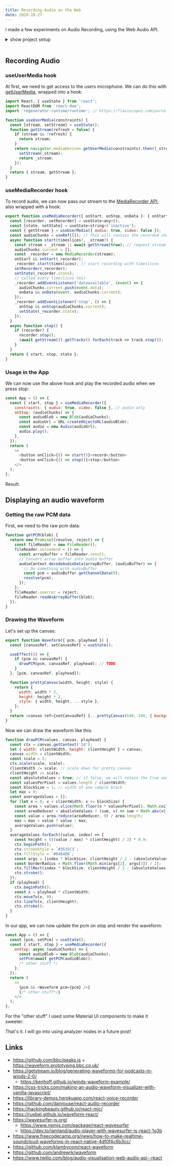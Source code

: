 ```yaml
---
title: Recording Audio on the Web
date: 2020-10-27
---
```



<Recorder />

I made a few experiments on Audio Recording, using the Web Audio API.

<details>
<summary>show project setup</summary>


First, I created a simple project:

```sh
mkdir recorder && cd recorder && npm init # init project
npm i parcel --save-dev # install parcel to serve files
npm i react react-dom --save # install react for ui
touch index.html app.js # create files
parcel index.html --open # start server & open in browser
```

... added some html:

```html
<html>
  <head>
    <title>Recorder</title>
  </head>
  <body>
    <div id="app" />
    <script src="./app.js"></script>
  </body>
</html>
```

... and a minimal react setup:

```js
import React from 'react';
import ReactDOM from 'react-dom';

const App = () => {
  return <button>record</button>;
};
const appContainer = document.querySelector('#app');
ReactDOM.render(<App />, appContainer);
```

Now we're ready to go!

</details>
<br/>


## Recording Audio

### useUserMedia hook

At first, we need to get access to the users microphone.
We can do this with [getUserMedia](https://developer.mozilla.org/en-US/docs/Web/API/MediaDevices/getUserMedia), wrapped into a hook:

```js
import React, { useState } from 'react';
import ReactDOM from 'react-dom';
import 'regenerator-runtime/runtime'; // https://flaviocopes.com/parcel-regeneratorruntime-not-defined/

function useUserMedia(constraints) {
  const [stream, setStream] = useState();
  function getStream(refresh = false) {
    if (stream && !refresh) {
      return stream;
    }
    return navigator.mediaDevices.getUserMedia(constraints).then((_stream) => {
      setStream(_stream);
      return _stream;
    });
  }
  return { stream, getStream };
}
```

### useMediaRecorder hook

To record audio, we can now pass our stream to the [MediaRecorder API](https://developer.mozilla.org/en-US/docs/Web/API/MediaRecorder), also wrapped with a hook:

```js
export function useMediaRecorder({ onStart, onStop, onData }: { onStart?: any, onStop?: any, onData?: any }) {
  const [recorder, setRecorder] = useState<any>();
  const [state, setState] = useState<string>('inactive');
  const { getStream } = useUserMedia({ audio: true, video: false });
  const audioChunks = useRef([]); // this will contain the recorded chunks
  async function start(timeslices?, _stream?) {
    const stream = _stream || await getStream(true); // request stream using our custom hook
    audioChunks.current = [];
    const _recorder = new MediaRecorder(stream);
    onStart && onStart(_recorder);
    _recorder.start(timeslices); // start recording with timeslices
    setRecorder(_recorder);
    setState(_recorder.state);
    // called every timeslices (ms)
    _recorder.addEventListener('dataavailable', (event) => {
      audioChunks.current.push(event.data);
      onData && onData(event, audioChunks.current);
    });
    _recorder.addEventListener('stop', () => {
      onStop && onStop(audioChunks.current);
      setState(_recorder.state);
    });
  }
  async function stop() {
    if (recorder) {
      recorder.stop();
      (await getStream()).getTracks().forEach(track => track.stop());
    }
  }
  return { start, stop, state };
}

```

### Usage in the App

We can now use the above hook and play the recorded audio when we press stop:

```js
const App = () => {
  const { start, stop } = useMediaRecorder({
    constraints: { audio: true, video: false }, // audio only
    onStop: (audioChunks) => {
      const audioBlob = new Blob(audioChunks);
      const audioUrl = URL.createObjectURL(audioBlob);
      const audio = new Audio(audioUrl);
      audio.play();
    },
  });
  return (
    <>
      <button onClick={() => start()}>record</button>
      <button onClick={() => stop()}>stop</button>
    </>
  );
};
```

Result:

<Recorder hideWaveform={true} />

## Displaying an audio waveform

### Getting the raw PCM data

First, we need to the raw pcm data:

```js
function getPCM(blob) {
  return new Promise((resolve, reject) => {
    const fileReader = new FileReader();
    fileReader.onloadend = () => {
      const arrayBuffer = fileReader.result;
      // Convert array buffer into audio buffer
      audioContext.decodeAudioData(arrayBuffer, (audioBuffer) => {
        // Do something with audioBuffer
        const pcm = audioBuffer.getChannelData(0);
        resolve(pcm);
      });
    };
    fileReader.onerror = reject;
    fileReader.readAsArrayBuffer(blob);
  });
}
```

### Drawing the Waveform

Let's set up the canvas:

```js
export function Waveform({ pcm, playhead }) {
  const [canvasRef, setCanvasRef] = useState();

  useEffect(() => {
    if (pcm && canvasRef) {
      drawPCM(pcm, canvasRef, playhead); // TODO
    }
  }, [pcm, canvasRef, playhead]);

  function prettyCanvas(width, height, style) {
    return {
      width: width * 2,
      height: height * 2,
      style: { width, height, ...style },
    };
  }
  return <canvas ref={setCanvasRef} {...prettyCanvas(640, 200, { backgroundColor: '#BFBFBF' })} />;
}
```

Now we can draw the waveform like this:

```js
function drawPCM(values, canvas, playhead) {
  const ctx = canvas.getContext('2d');
  let { width: clientWidth, height: clientHeight } = canvas;
  canvas.width = clientWidth;
  const scale = 2;
  ctx.scale(scale, scale);
  clientWidth /= scale; // scale down for pretty canvas
  clientHeight /= scale;
  const absoluteValues = true; // if false, we will retain the true waveform
  const valuesPerPixel = values.length / clientWidth;
  const blockSize = 1; // width of one sample block
  let max = 0;
  const averageValues = [];
  for (let x = 0; x < clientWidth; x += blockSize) {
    const area = values.slice(Math.floor(x * valuesPerPixel), Math.ceil((x + blockSize) * valuesPerPixel));
    const areaReducer = absoluteValues ? (sum, v) => sum + Math.abs(v) : (sum, v) => sum + v;
    const value = area.reduce(areaReducer, 0) / area.length;
    max = max < value ? value : max;
    averageValues.push(value);
  }
  averageValues.forEach((value, index) => {
    const height = (((value / max) * clientHeight) / 2) * 0.9;
    ctx.beginPath();
    ctx.strokeStyle = `#3535C3`;
    ctx.fillStyle = `#6464D8`;
    const args = [index * blockSize, clientHeight / 2 - (absoluteValues ? height / 2 : 0), blockSize, height];
    const borderRadius = Math.floor(Math.min(args[2], args[3]) / 2);
    ctx.fillRect(index * blockSize, clientHeight / 2 - (absoluteValues ? height / 2 : 0), blockSize, height);
    ctx.stroke();
  });
  if (playhead) {
    ctx.beginPath();
    const x = playhead * clientWidth;
    ctx.moveTo(x, 0);
    ctx.lineTo(x, clientHeight);
    ctx.stroke();
  }
}
```

In our app, we can now update the pcm on stop and render the waveform:

```js
const App = () => {
  const [pcm, setPcm] = useState();
  const { start, stop } = useMediaRecorder({
    onStop: async (audioChunks) => {
      const audioBlob = new Blob(audioChunks);
      setPcm(await getPCM(audioBlob));
      /* other stuff */
    },
  });
  return (
    <>
      {pcm && <Waveform pcm={pcm} />}
      {/* other stuff*/}
    </>
  );
};
```

For the "other stuff" I used some Material UI components to make it sweeter:

<Recorder />

That's it. I will go into using analyzer nodes in a future post!

## Links

- https://github.com/bbc/peaks.js + https://waveform.prototyping.bbc.co.uk/
- https://getstream.io/blog/generating-waveforms-for-podcasts-in-winds-2-0/
  - https://kenhoff.github.io/winds-waveform-example/
- https://css-tricks.com/making-an-audio-waveform-visualizer-with-vanilla-javascript/
- https://library-demos.herokuapp.com/react-voice-recorder
- https://github.com/danrouse/react-audio-recorder
- https://hackingbeauty.github.io/react-mic/
- https://ruebel.github.io/waveform-react/
- https://wavesurfer-js.org/
  - https://www.npmjs.com/package/react-wavesurfer
  - https://dev.to/jamland/audio-player-with-wavesurfer-js-react-1g3b
- https://www.freecodecamp.org/news/how-to-make-realtime-soundcloud-waveforms-in-react-native-4df0f4c6b3cc/
- https://github.com/klambycom/react-waveform
- https://github.com/andrewrk/waveform
- https://www.twilio.com/blog/audio-visualisation-web-audio-api--react